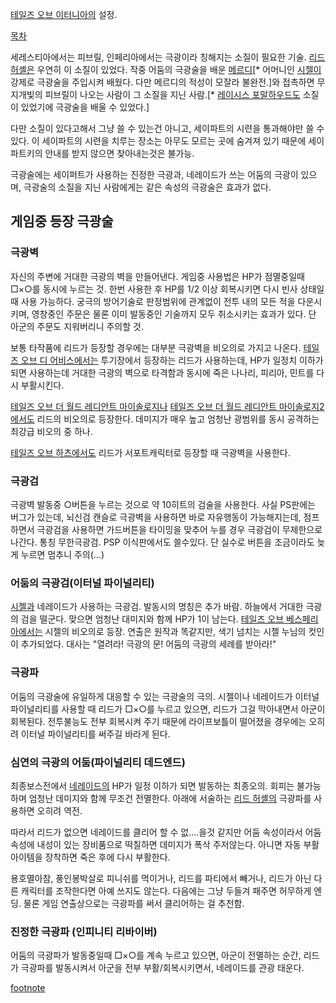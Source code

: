 [[테일즈 오브 이터니아]]의 설정.

[[목차]]

세레스티아에서는 피브릴, 인페리아에서는 극광이라 칭해지는 소질이 필요한 기술. [[리드 허셸]]은 우연히 이 소질이 있었다. 작중 어둠의 극광술을 배운 [[메르디]][* 어머니인 [[시젤이]] 강제로 극광술을 주입시켜 배웠다. 다만 메르디의 적성이 모잘라 불완전.]와 접촉하면 무지개빛의 피브릴이 나오는 사람이 그 소질을 지닌 사람.[* [[레이시스 포말하우드]]도 소질이 있었기에 극광술을 배울 수 있었다.]

다만 소질이 있다고해서 그냥 쓸 수 있는건 아니고, 세이파트의 시련을 통과해야만 쓸 수 있다. 이 세이파트의 시련을 치루는 장소는 아무도 모르는 곳에 숨겨져 있기 때문에 세이파트키의 안내를 받지 않으면 찾아내는것은 불가능.

극광술에는 세이퍼트가 사용하는 진정한 극광과, 네레이드가 쓰는 어둠의 극광이 있으며, 극광술의 소질을 지닌 사람에게는 같은 속성의 극광술은 효과가 없다. 

== 게임중 등장 극광술 ==
=== 극광벽 ===
자신의 주변에 거대한 극광의 벽을 만들어낸다. 게임중 사용법은 HP가 점멸중일때 □×○를 동시에 누르는 것. 한번 사용한 후 HP를 1/2 이상 회복시키면 다시 빈사 상태일 때 사용 가능하다. 궁극의 방어기술로 판정범위에 관계없이 전투 내의 모든 적을 다운시키며, 영창중인 주문은 물론 이미 발동중인 기술까지 모두 취소시키는 효과가 있다. 단 아군의 주문도 지워버리니 주의할 것. 

보통 타작품에 리드가 등장할 경우에는 대부분 극광벽을 비오의로 가지고 나온다. [[테일즈 오브 디 어비스]]에서는 투기장에서 등장하는 리드가 사용하는데, HP가 일정치 이하가 되면 사용하는데 거대한 극광의 벽으로 타격함과 동시에 죽은 나나리, 피리아, 민트를 다시 부활시킨다. 

[[테일즈 오브 더 월드 레디안트 마이솔로지]]나 [[테일즈 오브 더 월드 레디안트 마이솔로지2]]에서도 리드의 비오의로 등장한다. 데미지가 매우 높고 엄청난 광범위를 동시 공격하는 최강급 비오의 중 하나.

[[테일즈 오브 하츠]]에서도 리드가 서포트캐릭터로 등장할 때 극광벽을 사용한다. 

=== 극광검 ===
극광벽 발동중 ○버튼을 누르는 것으로 약 10히트의 검술을 사용한다. 사실 PS판에는 버그가 있는데, 뇌신검 캔슬로 극광벽을 사용하면 바로 자유행동이 가능해지는데, 점프하면서 극광검을 사용하면 가드버튼을 타이밍을 맞추어 누를 경우 극광검이 무제한으로 나간다. 통칭 무한극광검. PSP 이식판에서도 쓸수있다. 단 실수로 버튼을 조금이라도 늦게 누르면 멈추니 주의(…)

=== 어둠의 극광검(이터널 파이널리티) ===
[[시젤]]과 네레이드가 사용하는 극광검. 발동시의 명칭은 추가 바람. 하늘에서 거대한 극광의 검을 떨군다. 맞으면 엄청난 대미지와 함께 HP가 1이 남는다. [[테일즈 오브 베스페리아]]에서는 시젤의 비오의로 등장. 연출은 원작과 똑같지만, 색기 넘치는 시젤 누님의 컷인이 추가되었다. 대사는 "열려라! 극광의 문! 어둠의 극광의 세례를 받아라!"

=== 극광파 ===
어둠의 극광술에 유일하게 대응할 수 있는 극광술의 극의. 시젤이나 네레이드가 이터널 파이널리티를 사용할 때 리드가 □×○를 누르고 있으면, 리드가 그걸 막아내면서 아군이 회복된다. 전투불능도 전부 회복시켜 주기 때문에 라이프보틀이 떨어졌을 경우에는 오히려 이터널 파이널리티를 써주길 바라게 된다.

=== 심연의 극광의 어둠(파이널리티 데드엔드) ===
최종보스전에서 [[네레이드]]의 HP가 일정 이하가 되면 발동하는 최종오의. 회피는 불가능하며 엄청난 데미지와 함께 무조건 전멸한다. 아래에 서술하는 [[리드 허셸]]의 극광파를 사용하면 오히려 역전. 

따라서 리드가 없으면 네레이드를 클리어 할 수 없....을것 같지만 어둠 속성이라서 어둠 속성에 내성이 있는 장비품으로 떡칠하면 데미지가 폭삭 주저않는다. 아니면 자동 부활 아이템을 장착하면 죽은 후에 다시 부활한다. 

용호멸아참, 풍인봉박살로 피니쉬를 먹이거나, 리드를 파티에서 빼거나, 리드가 아닌 다른 캐릭터를 조작한다면 아예 쓰지도 않는다. 다음에는 그냥 두들겨 패주면 허무하게 엔딩. 물론 게임 연출상으로는 극광파를 써서 클리어하는 걸 추천함.

=== 진정한 극광파 (인피니티 리바이버) ===
어둠의 극광파가 발동중일때 □×○를 계속 누르고 있으면, 아군이 전멸하는 순간, 리드가 극광파를 발동시켜서 아군을 전부 부활/회복시키면서, 네레이드를 관광 태운다. 

[[footnote]]
